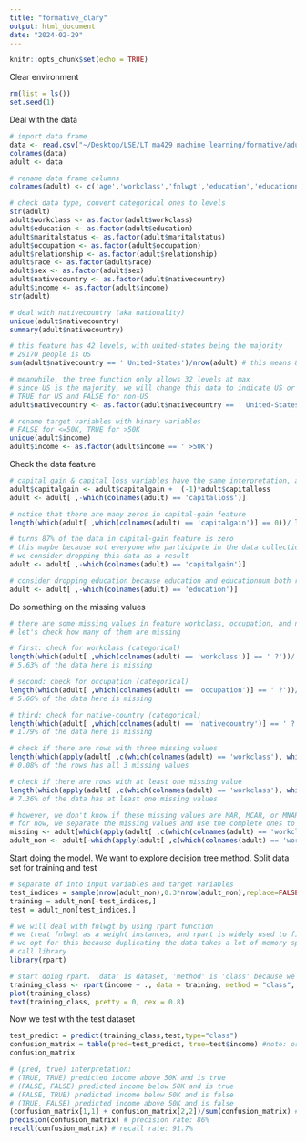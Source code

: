 ```yaml
---
title: "formative_clary"
output: html_document
date: "2024-02-29"
---
```


```r
knitr::opts_chunk$set(echo = TRUE)
```

Clear environment
```r
rm(list = ls())
set.seed(1)
```


Deal with the data
```r
# import data frame
data <- read.csv("~/Desktop/LSE/LT ma429 machine learning/formative/adult/adult.data", header=FALSE)
colnames(data)
adult <- data

# rename data frame columns
colnames(adult) <- c('age','workclass','fnlwgt','education','educationnum','maritalstatus','occupation','relationship','race','sex','capitalgain','capitalloss','hoursperweek','nativecountry','income')

# check data type, convert categorical ones to levels
str(adult)
adult$workclass <- as.factor(adult$workclass)
adult$education <- as.factor(adult$education)
adult$maritalstatus <- as.factor(adult$maritalstatus)
adult$occupation <- as.factor(adult$occupation)
adult$relationship <- as.factor(adult$relationship)
adult$race <- as.factor(adult$race)
adult$sex <- as.factor(adult$sex)
adult$nativecountry <- as.factor(adult$nativecountry)
adult$income <- as.factor(adult$income)
str(adult)

# deal with nativecountry (aka nationality)
unique(adult$nativecountry)
summary(adult$nativecountry)

# this feature has 42 levels, with united-states being the majority
# 29170 people is US
sum(adult$nativecountry == ' United-States')/nrow(adult) # this means 89% of the data is US by nationality

# meanwhile, the tree function only allows 32 levels at max
# since US is the majority, we will change this data to indicate US or non-US nationality using binary
# TRUE for US and FALSE for non-US
adult$nativecountry <- as.factor(adult$nativecountry == ' United-States')

# rename target variables with binary variables
# FALSE for <=50K, TRUE for >50K
unique(adult$income)
adult$income <- as.factor(adult$income == ' >50K')
```

Check the data feature
```r
# capital gain & capital loss variables have the same interpretation, and basically, we can gather them into 1 feature, multiplying capital loss by (-1) and gather them in the same function
adult$capitalgain <- adult$capitalgain +  (-1)*adult$capitalloss
adult <- adult[ ,-which(colnames(adult) == 'capitalloss')]

# notice that there are many zeros in capital-gain feature
length(which(adult[ ,which(colnames(adult) == 'capitalgain')] == 0))/ length(adult[ ,which(colnames(adult) == 'capitalgain')])

# turns 87% of the data in capital-gain feature is zero
# this maybe because not everyone who participate in the data collection invest in assets
# we consider dropping this data as a result
adult <- adult[ ,-which(colnames(adult) == 'capitalgain')] 

# consider dropping education because education and educationnum both represents the same idea, the difference is that education uses categorical variable while educationnum uses numerical variable
adult <- adult[ ,-which(colnames(adult) == 'education')]
```

Do something on the missing values
```r
# there are some missing values in feature workclass, occupation, and native-country
# let's check how many of them are missing

# first: check for workclass (categorical)
length(which(adult[ ,which(colnames(adult) == 'workclass')] == ' ?'))/ length(adult[ ,which(colnames(adult) == 'workclass')])
# 5.63% of the data here is missing

# second: check for occupation (categorical)
length(which(adult[ ,which(colnames(adult) == 'occupation')] == ' ?'))/ length(adult[ ,which(colnames(adult) == 'occupation')])
# 5.66% of the data here is missing

# third: check for native-country (categorical)
length(which(adult[ ,which(colnames(adult) == 'nativecountry')] == ' ?'))/ length(adult[ ,which(colnames(adult) == 'nativecountry')])
# 1.79% of the data here is missing

# check if there are rows with three missing values
length(which(apply(adult[ ,c(which(colnames(adult) == 'workclass'), which(colnames(adult) == 'occupation'), which(colnames(adult) == 'nativecountry'))], 1, function(x) all(x == ' ?')) == TRUE))/ nrow(adult)
# 0.08% of the rows has all 3 missing values

# check if there are rows with at least one missing value
length(which(apply(adult[ ,c(which(colnames(adult) == 'workclass'), which(colnames(adult) == 'occupation'), which(colnames(adult) == 'nativecountry'))], 1, function(x) any(x == ' ?')) == TRUE))/ nrow(adult)
# 7.36% of the data has at least one missing values

# however, we don't know if these missing values are MAR, MCAR, or MNAR, and these features are all categorical variables.
# for now, we separate the missing values and use the complete ones to develop our model
missing <- adult[which(apply(adult[ ,c(which(colnames(adult) == 'workclass'), which(colnames(adult) == 'occupation'), which(colnames(adult) == 'nativecountry'))], 1, function(x) any(x == ' ?')) == TRUE),]
adult_non <- adult[-which(apply(adult[ ,c(which(colnames(adult) == 'workclass'), which(colnames(adult) == 'occupation'), which(colnames(adult) == 'nativecountry'))], 1, function(x) any(x == ' ?')) == TRUE),]

```

Start doing the model. We want to explore decision tree method. Split data set for training and test
```r
# separate df into input variables and target variables
test_indices = sample(nrow(adult_non),0.3*nrow(adult_non),replace=FALSE)
training = adult_non[-test_indices,]
test = adult_non[test_indices,]

# we will deal with fnlwgt by using rpart function
# we treat fnlwgt as a weight instances, and rpart is widely used to fit recursive partitioning models
# we opt for this because duplicating the data takes a lot of memory spade
# call library
library(rpart)

# start doing rpart. 'data' is dataset, 'method' is 'class' because we are doing classification, and 'weights' is fnlwgt
training_class <- rpart(income ~ ., data = training, method = "class", weights = data$fnlwgt)
plot(training_class)
text(training_class, pretty = 0, cex = 0.8)
```

Now we test with the test dataset
```r
test_predict = predict(training_class,test,type="class")
confusion_matrix = table(pred=test_predict, true=test$income) #note: order MATTERS!
confusion_matrix

# (pred, true) interpretation:
# (TRUE, TRUE) predicted income above 50K and is true 
# (FALSE, FALSE) predicted income below 50K and is true
# (FALSE, TRUE) predicted income below 50K and is false
# (TRUE, FALSE) predicted income above 50K and is false
(confusion_matrix[1,1] + confusion_matrix[2,2])/sum(confusion_matrix) # accuracy: 82.6%
precision(confusion_matrix) # precision rate: 86%
recall(confusion_matrix) # recall rate: 91.7%
```